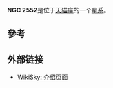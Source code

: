 
{{Infobox Galaxy
|name = NGC 2552
|image = 
|caption=
|epoch =
|type = SA(s)m <ref name=NED> NED, [http://ned.ipac.caltech.edu/cgi-bin/nph-objsearch?objname=NGC+2552&extend=no&hconst=73&omegam=0.27&omegav=0.73&corr_z=1&out_csys=Equatorial&out_equinox=J2000.0&obj_sort=RA+or+Longitude&of=pre_text&zv_breaker=30000.0&list_limit=5&img_stamp=YES NGC 2552] (accessed 2012-03-20) </ref>
|ra = {{RA|08|20|01}}
|dec = {{DEC|49|58|36}}
|dist_ly =
}}
'''NGC 2552'''是位于[[天猫座|天猫座]]的一个[[星系|星系]]。

==參考==
{{reflist}}

== 外部链接 ==
* [http://www.wikisky.org/?object=NGC+2552 WikiSky: 介绍页面]{{Wayback|url=http://www.wikisky.org/?object=NGC+2552 |date=20121010012445 }}

{{星系小作品}}